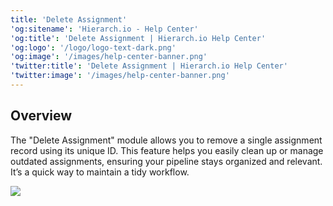 ```yaml
---
title: 'Delete Assignment'
'og:sitename': 'Hierarch.io - Help Center'
'og:title': 'Delete Assignment | Hierarch.io Help Center'
'og:logo': '/logo/logo-text-dark.png'
'og:image': '/images/help-center-banner.png'
'twitter:title': 'Delete Assignment | Hierarch.io Help Center'
'twitter:image': '/images/help-center-banner.png'
---
```


## Overview

The "Delete Assignment" module allows you to remove a single assignment record using its unique ID. This feature helps you easily clean up or manage outdated assignments, ensuring your pipeline stays organized and relevant. It’s a quick way to maintain a tidy workflow.

![](/images/workflows/delete_assignment001.png)